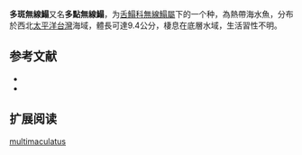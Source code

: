 {{Speciesbox
| name = 多斑無線鰨
| image = 
| image_width = 250px
| image_caption = 
| status = NE
| status_system = IUCN3.1
| genus = Symphurus
| species = multimaculatus
| authority = [[Lee,_Munroe_&_Chen|Lee, Munroe & Chen]], [[2009|2009]]
| synonyms =
}}

'''多斑無線鰨'''又名'''多點無線鰨'''，为[[舌鰨科|舌鰨科]][[無線鰨屬|無線鰨屬]]下的一个种，為熱帶海水魚，分布於西北[[太平洋|太平洋]][[台灣|台灣]]海域，體長可達9.4公分，棲息在底層水域，生活習性不明。
==参考文献==
*{{FishBase_species|genus=Symphurus |species=multimaculatus|year=2014|month=4}}
* {{TaiBNET| zh=多點無線鰨 | id=395429 | binomial=Symphurus multimaculatus | authority=Lee, Munroe & Chen, 2009 | var= | accessdate=2013-01-24}}
== 扩展阅读 ==
{{refbegin}}
{{wikispecies-inline|Symphurus multimaculatus|多斑無線鰨}}
{{refend}}
{{Taxonbar|from=Q6404834}}

[[Category:無線鰨屬|multimaculatus]]


{{魚類小作品}}